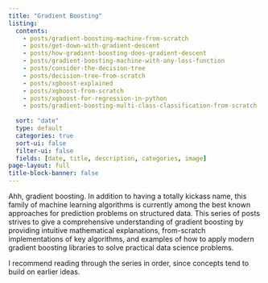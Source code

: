 ```yaml
---
title: "Gradient Boosting"
listing:
  contents:
    - posts/gradient-boosting-machine-from-scratch
    - posts/get-down-with-gradient-descent
    - posts/how-gradient-boosting-does-gradient-descent
    - posts/gradient-boosting-machine-with-any-loss-function
    - posts/consider-the-decision-tree
    - posts/decision-tree-from-scratch
    - posts/xgboost-explained
    - posts/xgboost-from-scratch
    - posts/xgboost-for-regression-in-python
    - posts/gradient-boosting-multi-class-classification-from-scratch
    
  sort: "date"
  type: default
  categories: true
  sort-ui: false
  filter-ui: false
  fields: [date, title, description, categories, image]
page-layout: full
title-block-banner: false
---
```


Ahh, gradient boosting.  In addition to having a totally kickass name, this family of machine learning algorithms is currently among the best known approaches for prediction problems on structured data. 
This series of posts strives to give a comprehensive understanding of gradient boosting by providing intuitive mathematical explanations, from-scratch implementations of key algorithms, and examples of how to apply modern gradient boosting libraries to solve practical data science problems.

I recommend reading through the series in order, since concepts tend to build on earlier ideas.